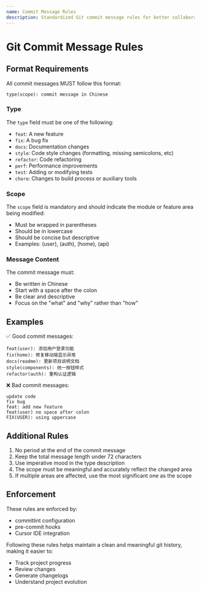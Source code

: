 ```yaml
---
name: Commit Message Rules
description: Standardized Git commit message rules for better collaboration
---
```


# Git Commit Message Rules

## Format Requirements

All commit messages MUST follow this format:

```
type(scope): commit message in Chinese
```

### Type

The `type` field must be one of the following:

- `feat`: A new feature
- `fix`: A bug fix
- `docs`: Documentation changes
- `style`: Code style changes (formatting, missing semicolons, etc)
- `refactor`: Code refactoring
- `perf`: Performance improvements
- `test`: Adding or modifying tests
- `chore`: Changes to build process or auxiliary tools

### Scope

The `scope` field is mandatory and should indicate the module or feature area being modified:

- Must be wrapped in parentheses
- Should be in lowercase
- Should be concise but descriptive
- Examples: (user), (auth), (home), (api)

### Message Content

The commit message must:
- Be written in Chinese
- Start with a space after the colon
- Be clear and descriptive
- Focus on the "what" and "why" rather than "how"

## Examples

✅ Good commit messages:
```
feat(user): 添加用户登录功能
fix(home): 修复移动端显示异常
docs(readme): 更新项目说明文档
style(components): 统一按钮样式
refactor(auth): 重构认证逻辑
```

❌ Bad commit messages:
```
update code
fix bug
feat: add new feature
feat(user) no space after colon
FIX(USER): using uppercase
```

## Additional Rules

1. No period at the end of the commit message
2. Keep the total message length under 72 characters
3. Use imperative mood in the type description
4. The scope must be meaningful and accurately reflect the changed area
5. If multiple areas are affected, use the most significant one as the scope

## Enforcement

These rules are enforced by:
- commitlint configuration
- pre-commit hooks
- Cursor IDE integration

Following these rules helps maintain a clean and meaningful git history, making it easier to:
- Track project progress
- Review changes
- Generate changelogs
- Understand project evolution 